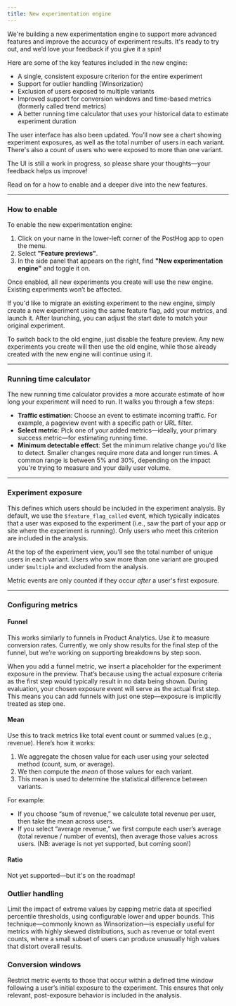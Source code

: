 ```yaml
---
title: New experimentation engine
---
```


We're building a new experimentation engine to support more advanced features and improve the accuracy of experiment results. It's ready to try out, and we’d love your feedback if you give it a spin!

Here are some of the key features included in the new engine:

* A single, consistent exposure criterion for the entire experiment
* Support for outlier handling (Winsorization)
* Exclusion of users exposed to multiple variants
* Improved support for conversion windows and time-based metrics (formerly called trend metrics)
* A better running time calculator that uses your historical data to estimate experiment duration

The user interface has also been updated. You’ll now see a chart showing experiment exposures, as well as the total number of users in each variant. There's also a count of users who were exposed to more than one variant.

The UI is still a work in progress, so please share your thoughts—your feedback helps us improve!

Read on for a how to enable and a deeper dive into the new features.

---

### How to enable

To enable the new experimentation engine:

1. Click on your name in the lower-left corner of the PostHog app to open the menu.
2. Select **"Feature previews"**.
3. In the side panel that appears on the right, find **"New experimentation engine"** and toggle it on.

Once enabled, all new experiments you create will use the new engine. Existing experiments won’t be affected.

If you'd like to migrate an existing experiment to the new engine, simply create a new experiment using the same feature flag, add your metrics, and launch it. After launching, you can adjust the start date to match your original experiment.

To switch back to the old engine, just disable the feature preview. Any new experiments you create will then use the old engine, while those already created with the new engine will continue using it.

<ProductScreenshot
  imageLight = "https://res.cloudinary.com/dmukukwp6/image/upload/Screenshot_2025_04_11_at_13_40_00_96f6868c79.png"
  imageDark = "https://res.cloudinary.com/dmukukwp6/image/upload/Screenshot_2025_04_11_at_13_39_36_9cc58e437d.png"
  classes="rounded"
  alt="Screenshot of how to find feature previews"
/>

---

### Running time calculator

The new running time calculator provides a more accurate estimate of how long your experiment will need to run. It walks you through a few steps:

* **Traffic estimation**: Choose an event to estimate incoming traffic. For example, a pageview event with a specific path or URL filter.
* **Select metric**: Pick one of your added metrics—ideally, your primary success metric—for estimating running time.
* **Minimum detectable effect**: Set the minimum relative change you'd like to detect. Smaller changes require more data and longer run times. A common range is between 5% and 30%, depending on the impact you're trying to measure and your daily user volume.

<ProductScreenshot
  imageLight = "https://res.cloudinary.com/dmukukwp6/image/upload/running_time_calc_light_2_02a23ce16b.png"
  imageDark = "https://res.cloudinary.com/dmukukwp6/image/upload/running_time_calc_dark_2_228e0dca78.png"
  classes="rounded"
  alt="Screenshot of the running time calculator"
/>

---

### Experiment exposure

This defines which users should be included in the experiment analysis. By default, we use the `$feature_flag_called` event, which typically indicates that a user was exposed to the experiment (i.e., saw the part of your app or site where the experiment is running). Only users who meet this criterion are included in the analysis.

At the top of the experiment view, you'll see the total number of unique users in each variant. Users who saw more than one variant are grouped under `$multiple` and excluded from the analysis.

Metric events are only counted if they occur *after* a user's first exposure.

<ProductScreenshot
  imageLight = "https://res.cloudinary.com/dmukukwp6/image/upload/exposure_light_ec214e48ed.png"
  imageDark = "https://res.cloudinary.com/dmukukwp6/image/upload/exposure_dark_32df91d9a6.png"
  classes="rounded"
  alt="Screenshot of outlier handling"
/>

---

### Configuring metrics

#### Funnel

This works similarly to funnels in Product Analytics. Use it to measure conversion rates. Currently, we only show results for the final step of the funnel, but we’re working on supporting breakdowns by step soon.

When you add a funnel metric, we insert a placeholder for the experiment exposure in the preview. That’s because using the actual exposure criteria as the first step would typically result in no data being shown. During evaluation, your chosen exposure event will serve as the actual first step. This means you can add funnels with just one step—exposure is implicitly treated as step one.

#### Mean

Use this to track metrics like total event count or summed values (e.g., revenue). Here’s how it works:

1. We aggregate the chosen value for each user using your selected method (count, sum, or average).
2. We then compute the *mean* of those values for each variant.
3. This mean is used to determine the statistical difference between variants.

For example:
- If you choose “sum of revenue,” we calculate total revenue per user, then take the mean across users.
- If you select “average revenue,” we first compute each user’s average (total revenue / number of events), then average those values across users. (NB: average is not yet supported, but coming soon!)

#### Ratio

Not yet supported—but it's on the roadmap!


### Outlier handling

Limit the impact of extreme values by capping metric data at specified percentile thresholds, using configurable lower and upper bounds. This technique—commonly known as Winsorization—is especially useful for metrics with highly skewed distributions, such as revenue or total event counts, where a small subset of users can produce unusually high values that distort overall results.

<ProductScreenshot
  imageLight = "https://res.cloudinary.com/dmukukwp6/image/upload/outlier_handling_light_8139933041.png"
  imageDark = "https://res.cloudinary.com/dmukukwp6/image/upload/outlier_handling_dark_c7c0d775d6.png"
  classes="rounded"
  alt="Screenshot of outlier handling"
/>


### Conversion windows

Restrict metric events to those that occur within a defined time window following a user’s initial exposure to the experiment. This ensures that only relevant, post-exposure behavior is included in the analysis.

<ProductScreenshot
  imageLight = "https://res.cloudinary.com/dmukukwp6/image/upload/conversion_window_limit_light_25b34f15b9.png"
  imageDark = "https://res.cloudinary.com/dmukukwp6/image/upload/conversion_window_limit_dark_c07beddef8.png"
  classes="rounded"
  alt="Screenshot of conversion window configuration"
/>

